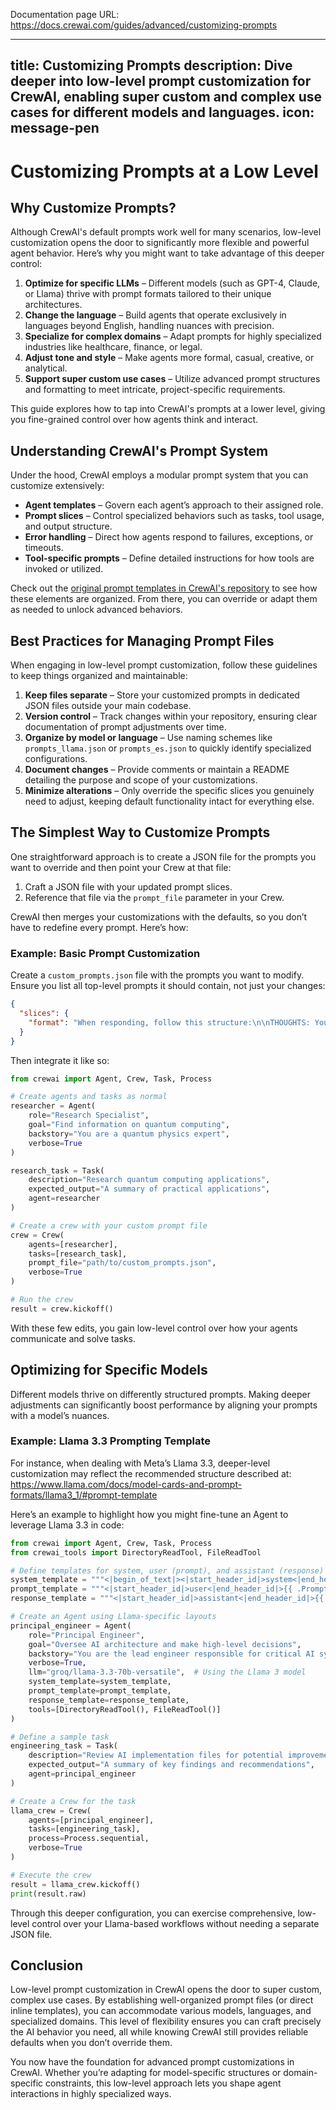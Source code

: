 Documentation page URL: https://docs.crewai.com/guides/advanced/customizing-prompts

---
title: Customizing Prompts
description: Dive deeper into low-level prompt customization for CrewAI, enabling super custom and complex use cases for different models and languages.
icon: message-pen
---

# Customizing Prompts at a Low Level

## Why Customize Prompts?

Although CrewAI's default prompts work well for many scenarios, low-level customization opens the door to significantly more flexible and powerful agent behavior. Here’s why you might want to take advantage of this deeper control:

1. **Optimize for specific LLMs** – Different models (such as GPT-4, Claude, or Llama) thrive with prompt formats tailored to their unique architectures.
2. **Change the language** – Build agents that operate exclusively in languages beyond English, handling nuances with precision.
3. **Specialize for complex domains** – Adapt prompts for highly specialized industries like healthcare, finance, or legal.
4. **Adjust tone and style** – Make agents more formal, casual, creative, or analytical.
5. **Support super custom use cases** – Utilize advanced prompt structures and formatting to meet intricate, project-specific requirements.

This guide explores how to tap into CrewAI's prompts at a lower level, giving you fine-grained control over how agents think and interact.

## Understanding CrewAI's Prompt System

Under the hood, CrewAI employs a modular prompt system that you can customize extensively:

- **Agent templates** – Govern each agent’s approach to their assigned role.
- **Prompt slices** – Control specialized behaviors such as tasks, tool usage, and output structure.
- **Error handling** – Direct how agents respond to failures, exceptions, or timeouts.
- **Tool-specific prompts** – Define detailed instructions for how tools are invoked or utilized.

Check out the [original prompt templates in CrewAI's repository](https://github.com/crewAIInc/crewAI/blob/main/src/crewai/translations/en.json) to see how these elements are organized. From there, you can override or adapt them as needed to unlock advanced behaviors.

## Best Practices for Managing Prompt Files

When engaging in low-level prompt customization, follow these guidelines to keep things organized and maintainable:

1. **Keep files separate** – Store your customized prompts in dedicated JSON files outside your main codebase.
2. **Version control** – Track changes within your repository, ensuring clear documentation of prompt adjustments over time.
3. **Organize by model or language** – Use naming schemes like `prompts_llama.json` or `prompts_es.json` to quickly identify specialized configurations.
4. **Document changes** – Provide comments or maintain a README detailing the purpose and scope of your customizations.
5. **Minimize alterations** – Only override the specific slices you genuinely need to adjust, keeping default functionality intact for everything else.

## The Simplest Way to Customize Prompts

One straightforward approach is to create a JSON file for the prompts you want to override and then point your Crew at that file:

1. Craft a JSON file with your updated prompt slices.
2. Reference that file via the `prompt_file` parameter in your Crew.

CrewAI then merges your customizations with the defaults, so you don’t have to redefine every prompt. Here’s how:

### Example: Basic Prompt Customization

Create a `custom_prompts.json` file with the prompts you want to modify. Ensure you list all top-level prompts it should contain, not just your changes:

```json
{
  "slices": {
    "format": "When responding, follow this structure:\n\nTHOUGHTS: Your step-by-step thinking\nACTION: Any tool you're using\nRESULT: Your final answer or conclusion"
  }
}
```

Then integrate it like so:

```python
from crewai import Agent, Crew, Task, Process

# Create agents and tasks as normal
researcher = Agent(
    role="Research Specialist",
    goal="Find information on quantum computing",
    backstory="You are a quantum physics expert",
    verbose=True
)

research_task = Task(
    description="Research quantum computing applications",
    expected_output="A summary of practical applications",
    agent=researcher
)

# Create a crew with your custom prompt file
crew = Crew(
    agents=[researcher],
    tasks=[research_task],
    prompt_file="path/to/custom_prompts.json",
    verbose=True
)

# Run the crew
result = crew.kickoff()
```

With these few edits, you gain low-level control over how your agents communicate and solve tasks.

## Optimizing for Specific Models

Different models thrive on differently structured prompts. Making deeper adjustments can significantly boost performance by aligning your prompts with a model’s nuances.

### Example: Llama 3.3 Prompting Template

For instance, when dealing with Meta’s Llama 3.3, deeper-level customization may reflect the recommended structure described at:
https://www.llama.com/docs/model-cards-and-prompt-formats/llama3_1/#prompt-template

Here’s an example to highlight how you might fine-tune an Agent to leverage Llama 3.3 in code:

```python
from crewai import Agent, Crew, Task, Process
from crewai_tools import DirectoryReadTool, FileReadTool

# Define templates for system, user (prompt), and assistant (response) messages
system_template = """<|begin_of_text|><|start_header_id|>system<|end_header_id|>{{ .System }}<|eot_id|>"""
prompt_template = """<|start_header_id|>user<|end_header_id|>{{ .Prompt }}<|eot_id|>"""
response_template = """<|start_header_id|>assistant<|end_header_id|>{{ .Response }}<|eot_id|>"""

# Create an Agent using Llama-specific layouts
principal_engineer = Agent(
    role="Principal Engineer",
    goal="Oversee AI architecture and make high-level decisions",
    backstory="You are the lead engineer responsible for critical AI systems",
    verbose=True,
    llm="groq/llama-3.3-70b-versatile",  # Using the Llama 3 model
    system_template=system_template,
    prompt_template=prompt_template,
    response_template=response_template,
    tools=[DirectoryReadTool(), FileReadTool()]
)

# Define a sample task
engineering_task = Task(
    description="Review AI implementation files for potential improvements",
    expected_output="A summary of key findings and recommendations",
    agent=principal_engineer
)

# Create a Crew for the task
llama_crew = Crew(
    agents=[principal_engineer],
    tasks=[engineering_task],
    process=Process.sequential,
    verbose=True
)

# Execute the crew
result = llama_crew.kickoff()
print(result.raw)
```

Through this deeper configuration, you can exercise comprehensive, low-level control over your Llama-based workflows without needing a separate JSON file.

## Conclusion

Low-level prompt customization in CrewAI opens the door to super custom, complex use cases. By establishing well-organized prompt files (or direct inline templates), you can accommodate various models, languages, and specialized domains. This level of flexibility ensures you can craft precisely the AI behavior you need, all while knowing CrewAI still provides reliable defaults when you don’t override them.

<Check>
You now have the foundation for advanced prompt customizations in CrewAI. Whether you’re adapting for model-specific structures or domain-specific constraints, this low-level approach lets you shape agent interactions in highly specialized ways.
</Check>